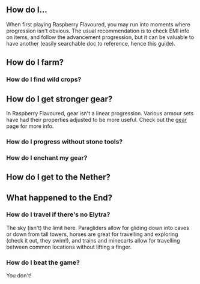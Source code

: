 

## How do I... 

When first playing Raspberry Flavoured, you may run into moments where progression isn't obvious. The usual recommendation is to check EMI info on items, and follow the advancement progression, but it can be valuable to have another (easily searchable doc to reference, hence this guide).

## How do I farm?

### How do I find wild crops?

## How do I get stronger gear?

In Raspberry Flavoured, gear isn't a linear progression. Various armour sets have had their properties adjusted to be more useful. Check out the [gear](gear) page for more info.

### How do I progress without stone tools?

### How do I enchant my gear?

## How do I get to the Nether?


## What happened to the End?

### How do I travel if there's no Elytra?

The sky (isn't) the limit here. Paragliders allow for gliding down into caves or down from tall towers, horses are great for travelling and exploring (check it out, they swim!), and trains and minecarts allow for travelling between common locations without lifting a finger.

### How do I beat the game?

You don't!